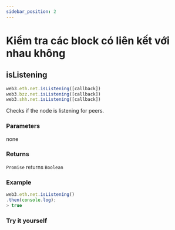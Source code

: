 ```yaml
---
sidebar_position: 2
---
```


# Kiểm tra các block có liên kết với nhau không

## isListening
```javascript
web3.eth.net.isListening([callback])
web3.bzz.net.isListening([callback])
web3.shh.net.isListening([callback])
```
Checks if the node is listening for peers.
### Parameters
none
### Returns
`Promise` returns `Boolean`
### Example
```javascript
web3.eth.net.isListening()
.then(console.log);
> true
```
### Try it yourself
<IsListening/>